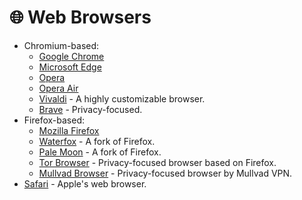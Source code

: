# 🌐 Web Browsers

- Chromium-based:
  - [Google Chrome](https://www.google.com/chrome/)
  - [Microsoft Edge](https://www.microsoft.com/en-us/edge)
  - [Opera](https://www.opera.com/)
  - [Opera Air](https://www.opera.com/air)
  - [Vivaldi](https://vivaldi.com/) - A highly customizable browser.
  - [Brave](https://brave.com/) - Privacy-focused.
- Firefox-based:
  - [Mozilla Firefox](https://www.mozilla.org/en-US/firefox/new/)
  - [Waterfox](https://www.waterfox.net/) - A fork of Firefox.
  - [Pale Moon](https://palemoon.org/) - A fork of Firefox.
  - [Tor Browser](https://www.torproject.org/download/) - Privacy-focused browser based on Firefox.
  - [Mullvad Browser](https://github.com/mullvad/mullvad-browser) - Privacy-focused browser by Mullvad VPN.
- [Safari](https://www.apple.com/safari/) - Apple's web browser.
